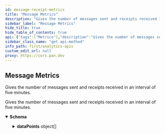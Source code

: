 ```yaml
---
id: message-receipt-metrics
title: "Message Metrics"
description: "Gives the number of messages sent and receipts received in an interval of five minutes."
sidebar_label: "Message Metrics"
hide_title: true
hide_table_of_contents: true
api: {"tags":["Metrics"],"description":"Gives the number of messages sent and receipts received in an interval of five minutes.","operationId":"message-receipt-metrics","responses":{"200":{"description":"Gives the number of messages sent and receipts received in an interval of five minutes.","content":{"application/json":{"schema":{"properties":{"dataPoints":{"type":"array","items":{"properties":{"":{"description":"Response data","properties":{"messagesSent":{"type":"integer"},"readReceipts":{"type":"integer"},"deliveryReceipts":{"type":"integer"},"startTime":{"type":"integer"},"endTime":{"type":"integer"}},"type":"object","title":"dataPointSchema"}},"type":"object"}}},"type":"object"},"example":{"data":{"startTime":"1682676600000","endTime":"1682680200000","dataPoints":[{"messagesSent":0,"readReceipts":0,"deliveryReceipts":0,"startTime":"1682676600000","endTime":"1682676900000"},{"messagesSent":0,"readReceipts":0,"deliveryReceipts":0,"startTime":"1682676900000","endTime":"1682677200000"}],"appId":"235391c94852dc7d"}}}}}},"security":[{"apiKey":[]}],"method":"get","path":"/stats/messages","servers":[{"url":"https://{appid}.api-{region}.cometchat.io/v3","variables":{"appid":{"default":"appId","description":"(Required) App ID"},"region":{"enum":["us","eu"],"default":"region","description":"Select Region"}}}],"securitySchemes":{"apiKey":{"type":"apiKey","description":"API Key with fullAccess scope(i.e. Rest API Key from the Dashboard).","name":"apikey","in":"header"}},"info":{"title":"Analytics APIs","description":"Embed usage reports in your app using our analytics API.","version":"3.0"},"postman":{"name":"Message Metrics","description":{"content":"Gives the number of messages sent and receipts received in an interval of five minutes.","type":"text/plain"},"url":{"path":["stats","messages"],"host":["{{baseUrl}}"],"query":[],"variable":[]},"header":[{"key":"Accept","value":"application/json"}],"method":"GET","auth":{"type":"apikey","apikey":[{"type":"any","value":"apikey","key":"key"},{"type":"any","value":"<API Key>","key":"value"},{"type":"any","value":"header","key":"in"}]}}}
sidebar_class_name: "get api-method"
info_path: first/analytics-apis
custom_edit_url: null
proxy: https://cors.pan.dev
---
```



## Message Metrics



Gives the number of messages sent and receipts received in an interval of five minutes.

<div><ApiTabs><TabItem label={"200"} value={"200"}><div>

Gives the number of messages sent and receipts received in an interval of five minutes.

</div><div><MimeTabs schemaType={"response"}><TabItem label={"application/json"} value={"application/json"}><SchemaTabs><TabItem label={"Schema"} value={"Schema"}><details style={{}} data-collapsed={false} open={true}><summary style={{"textAlign":"left"}}><strong>Schema</strong></summary><div style={{"textAlign":"left","marginLeft":"1rem"}}></div><ul style={{"marginLeft":"1rem"}}><SchemaItem collapsible={true} className={"schemaItem"}><details style={{}}><summary style={{}}><strong>dataPoints</strong><span style={{"opacity":"0.6"}}> object[]</span></summary><div style={{"marginLeft":"1rem"}}><li><div style={{"fontSize":"var(--ifm-code-font-size)","opacity":"0.6","marginLeft":"-.5rem","paddingBottom":".5rem"}}>Array [</div></li><SchemaItem collapsible={true} className={"schemaItem"}><details style={{}}><summary style={{}}><strong></strong><span style={{"opacity":"0.6"}}> object</span></summary><div style={{"marginLeft":"1rem"}}><div style={{"marginTop":".5rem","marginBottom":".5rem"}}>

Response data

</div><SchemaItem collapsible={false} name={"messagesSent"} required={false} schemaName={"integer"} qualifierMessage={undefined} schema={{"type":"integer"}}></SchemaItem><SchemaItem collapsible={false} name={"readReceipts"} required={false} schemaName={"integer"} qualifierMessage={undefined} schema={{"type":"integer"}}></SchemaItem><SchemaItem collapsible={false} name={"deliveryReceipts"} required={false} schemaName={"integer"} qualifierMessage={undefined} schema={{"type":"integer"}}></SchemaItem><SchemaItem collapsible={false} name={"startTime"} required={false} schemaName={"integer"} qualifierMessage={undefined} schema={{"type":"integer"}}></SchemaItem><SchemaItem collapsible={false} name={"endTime"} required={false} schemaName={"integer"} qualifierMessage={undefined} schema={{"type":"integer"}}></SchemaItem></div></details></SchemaItem><li><div style={{"fontSize":"var(--ifm-code-font-size)","opacity":"0.6","marginLeft":"-.5rem"}}>]</div></li></div></details></SchemaItem></ul></details></TabItem><TabItem label={"Example (from schema)"} value={"Example (from schema)"}><ResponseSamples responseExample={"{\n  \"dataPoints\": [\n    {\n      \"\": {\n        \"messagesSent\": 0,\n        \"readReceipts\": 0,\n        \"deliveryReceipts\": 0,\n        \"startTime\": 0,\n        \"endTime\": 0\n      }\n    }\n  ]\n}"} language={"json"}></ResponseSamples></TabItem><TabItem label={"Example"} value={"Example"}><ResponseSamples responseExample={"{\n  \"data\": {\n    \"startTime\": \"1682676600000\",\n    \"endTime\": \"1682680200000\",\n    \"dataPoints\": [\n      {\n        \"messagesSent\": 0,\n        \"readReceipts\": 0,\n        \"deliveryReceipts\": 0,\n        \"startTime\": \"1682676600000\",\n        \"endTime\": \"1682676900000\"\n      },\n      {\n        \"messagesSent\": 0,\n        \"readReceipts\": 0,\n        \"deliveryReceipts\": 0,\n        \"startTime\": \"1682676900000\",\n        \"endTime\": \"1682677200000\"\n      }\n    ],\n    \"appId\": \"235391c94852dc7d\"\n  }\n}"} language={"json"}></ResponseSamples></TabItem></SchemaTabs></TabItem></MimeTabs></div></TabItem></ApiTabs></div>